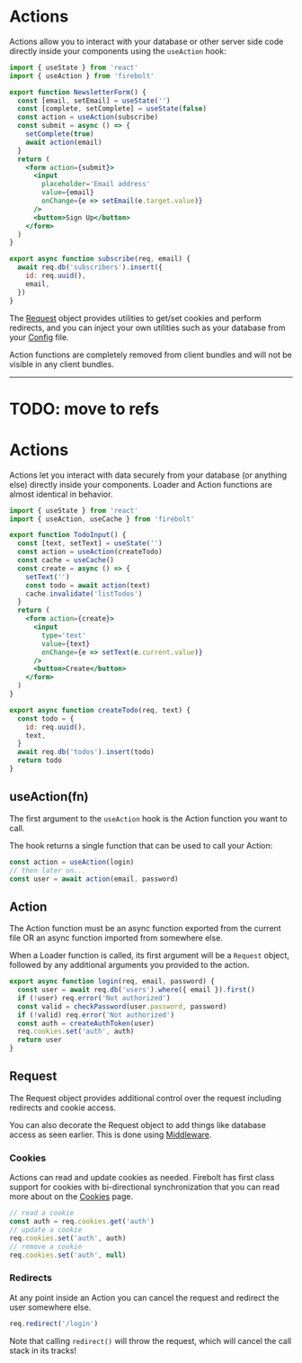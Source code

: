 
# Actions

Actions allow you to interact with your database or other server side code directly inside your components using the `useAction` hook:

```jsx title='components/NewsletterForm.js'
import { useState } from 'react'
import { useAction } from 'firebolt'

export function NewsletterForm() {
  const [email, setEmail] = useState('')
  const [complete, setComplete] = useState(false)
  const action = useAction(subscribe)
  const submit = async () => {
    setComplete(true)
    await action(email)
  }
  return (
    <form action={submit}>
      <input
        placeholder='Email address'
        value={email}
        onChange={e => setEmail(e.target.value)}
      />
      <button>Sign Up</button>
    </form>
  )
}

export async function subscribe(req, email) {
  await req.db('subscribers').insert({
    id: req.uuid(),
    email,
  })
}
```

The [Request](/docs/ref/request) object provides utilities to get/set cookies and perform redirects, and you can inject your own utilities such as your database from your [Config](/docs/ref/config) file.

Action functions are completely removed from client bundles and will not be visible in any client bundles.

---

# TODO: move to refs

# Actions

Actions let you interact with data securely from your database (or anything else) directly inside your components. Loader and Action functions are almost identical in behavior.

```jsx title='components/TodoInput.js' lineNumbers
import { useState } from 'react'
import { useAction, useCache } from 'firebolt'

export function TodoInput() {
  const [text, setText] = useState('')
  const action = useAction(createTodo)
  const cache = useCache()
  const create = async () => {
    setText('')
    const todo = await action(text)
    cache.invalidate('listTodos')
  }
  return (
    <form action={create}>
      <input
        type='text'
        value={text}
        onChange={e => setText(e.current.value)}
      />
      <button>Create</button>
    </form>
  )
}

export async function createTodo(req, text) {
  const todo = {
    id: req.uuid(),
    text,
  }
  await req.db('todos').insert(todo)
  return todo
}
```

## useAction(fn)

The first argument to the `useAction` hook is the Action function you want to call.

The hook returns a single function that can be used to call your Action:

```jsx
const action = useAction(login)
// then later on...
const user = await action(email, password)
```

## Action

The Action function must be an async function exported from the current file OR an async function imported from somewhere else.

When a Loader function is called, its first argument will be a `Request` object, followed by any additional arguments you provided to the action.

```jsx
export async function login(req, email, password) {
  const user = await req.db('users').where({ email }).first()
  if (!user) req.error('Not authorized')
  const valid = checkPassword(user.password, password)
  if (!valid) req.error('Not authorized')
  const auth = createAuthToken(user)
  req.cookies.set('auth', auth)
  return user
}
```

## Request

The Request object provides additional control over the request including redirects and cookie access.

You can also decorate the Request object to add things like database access as seen earlier. This is done using [Middleware](/docs/middleware).

### Cookies

Actions can read and update cookies as needed. Firebolt has first class support for cookies with bi-directional synchronization that you can read more about on the [Cookies](/docs/cookies) page.

```jsx
// read a cookie
const auth = req.cookies.get('auth')
// update a cookie
req.cookies.set('auth', auth)
// remove a cookie
req.cookies.set('auth', null)
```

### Redirects

At any point inside an Action you can cancel the request and redirect the user somewhere else.

```jsx
req.redirect('/login')
```

Note that calling `redirect()` will throw the request, which will cancel the call stack in its tracks!
